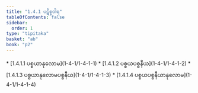 ```yaml
---
title: "1.4.1 ပဋိစ္စဝါရ"
tableOfContents: false
sidebar:
  order: 1
type: "tipitaka"
basket: "ab"
book: "p2"
---
```



<DynamicBreadcrumb />



<TableOfContents book="p2" section="1.4.1">
* [1.4.1.1 ပစ္စယာနုလောမ](1-4-1/1-4-1-1)
* [1.4.1.2 ပစ္စယပစ္စနီယ](1-4-1/1-4-1-2)
* [1.4.1.3 ပစ္စယာနုလောမပစ္စနီယ](1-4-1/1-4-1-3)
* [1.4.1.4 ပစ္စယပစ္စနီယာနုလောမ](1-4-1/1-4-1-4)
</TableOfContents>